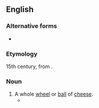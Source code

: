==English==

===Alternative forms===
* {{l|en|kebbock}}

===Etymology===
15th century, from {{der|en|gd|càbaig}}.

===Noun===
{{en-noun}}

# A whole [[wheel]] or [[ball]] of [[cheese]].
#* {{quote-book|en|passage=Syne draws her '''kebbuck''' an’ her knife|author=Robert Burns|title=The Holy Fair|year=1785}}